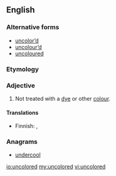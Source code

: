 ==English==

===Alternative forms===
* [[uncolor’d]] {{qualifier|obsolete}}
* [[uncolour’d]] {{qualifier|obsolete}}
* [[uncoloured]]

===Etymology===
{{prefix|un|colored}}

===Adjective===
{{en-adj|-}}

# {{context|US|lang=en}} Not treated with a [[dye]] or other [[colour]].

====Translations====
{{trans-top|not treated with a dye}}
* Finnish: {{t-|fi|värjäämätön}}, {{t-|fi|värittämätön}}
{{trans-mid}}
{{trans-bottom}}

===Anagrams===
* [[undercool#English|undercool]]

[[io:uncolored]]
[[my:uncolored]]
[[vi:uncolored]]